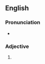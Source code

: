 {{also|lil|Lil|li'l|li-l|lil-|li'l'|Lil'}}
==English==

===Pronunciation===
* {{rhymes|en|ɪl}}

===Adjective===
{{head|en|misspelling}}

# {{misspelling of|en|li'l}}